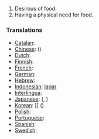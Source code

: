 #Desirous of food.
#Having a physical need for food.

===Translations===
*[[Catalan]]: [[]] '' ''
*[[Chinese]]: [[]] ()
*[[Dutch]]: [[]] '' ''
*[[Finnish]]: [[]]
*[[French]]: [[]] '' ''
*[[German]]: [[]] '' ''
*[[Hebrew]]: [[]] '' ''
*[[Indonesian]]: [[lapar]]
*[[Interlingua]]: [[]]
*[[Japanese]]: [[]] ([[]], )
*[[Korean]]: [[]] [] ()
*[[Polish]]: [[]]
*[[Portuguese]]: [[]] '' ''
*[[Spanish]]: [[]] '' ''
*[[Swedish]]: [[]] '' ''